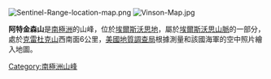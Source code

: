 [[Image:Sentinel-Range-location-map.png|thumb]]
[[Image:Vinson-Map.jpg|thumb]]

{{coord|78|39|S|85|29|W|type:mountain|display=title}}

'''阿特金森山'''是[[南極洲|南極洲]]的山峰，位於[[埃爾斯沃思地|埃爾斯沃思地]]，屬於[[埃爾斯沃思山脈|埃爾斯沃思山脈]]的一部分，處於[[克雷杜克山|克雷杜克山]]西南面6公里，[[美國地質調查局|美國地質調查局]]根據測量和該國海軍的空中照片繪入地圖。

{{DEFAULTSORT:Mount Atkinson}}
[[Category:南極洲山峰|Category:南極洲山峰]]


{{EllsworthLand-geo-stub}}